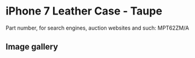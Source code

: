 
# iPhone 7 Leather Case - Taupe

Part number, for search engines, auction websites and such: MPT62ZM/A

## Image gallery

<div style={{ width: "768px" }}>
  <GalleryComponent
    images={[
      {
        original: "/everysource/MPT62.png",
        thumbnail: "/everypreview/MPT62.png",
      },
      {
        original: "/everysource/MPT62_AV1_GOLD.png",
        thumbnail: "/everypreview/MPT62_AV1_GOLD.png",
      },
      {
        original: "/everysource/MPT62_AV1_JET_BLACK.png",
        thumbnail: "/everypreview/MPT62_AV1_JET_BLACK.png",
      },
      {
        original: "/everysource/MPT62_AV1_RED.png",
        thumbnail: "/everypreview/MPT62_AV1_RED.png",
      },
      {
        original: "/everysource/MPT62_AV1_SILVER.png",
        thumbnail: "/everypreview/MPT62_AV1_SILVER.png",
      },
      {
        original: "/everysource/MPT62_AV2.png",
        thumbnail: "/everypreview/MPT62_AV2.png",
      }
    ]}
  />
</div>